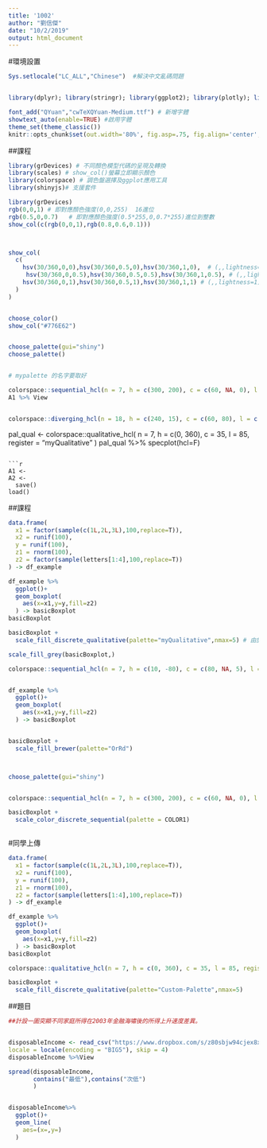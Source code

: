 ```yaml
---
title: '1002'
author: "劉信傑"
date: "10/2/2019"
output: html_document
---
```



#環境設置

```r
Sys.setlocale("LC_ALL","Chinese")  #解決中文亂碼問題


library(dplyr); library(stringr); library(ggplot2); library(plotly); library(lubridate); library(readr); library(tidyr); library(showtext)

font_add("QYuan","cwTeXQYuan-Medium.ttf") # 新增字體
showtext_auto(enable=TRUE) #啟用字體
theme_set(theme_classic())
knitr::opts_chunk$set(out.width='80%', fig.asp=.75, fig.align='center', fig.showtext=T)
```

##課程
```r

library(grDevices) # 不同顏色模型代碼的呈現及轉換
library(scales) # show_col()螢幕立即顯示顏色
library(colorspace) # 調色盤選擇及ggplot應用工具
library(shinyjs)# 支援套件

library(grDevices)
rgb(0,0,1) # 即對應顏色強度(0,0,255)  16進位
rgb(0.5,0,0.7)   # 即對應顏色強度(0.5*255,0,0.7*255)進位到整數  
show_col(c(rgb(0,0,1),rgb(0.8,0.6,0.1)))



show_col(
  c(
    hsv(30/360,0,0),hsv(30/360,0.5,0),hsv(30/360,1,0),  # (,,lightness=0) 全暗
     hsv(30/360,0,0.5),hsv(30/360,0.5,0.5),hsv(30/360,1,0.5), # (,,lightness=0.5)
    hsv(30/360,0,1),hsv(30/360,0.5,1),hsv(30/360,1,1) # (,,lightness=1) 全亮
  )
)


choose_color()
show_col("#776E62")


choose_palette(gui="shiny")
choose_palette()


# mypalette 的名字要取好

colorspace::sequential_hcl(n = 7, h = c(300, 200), c = c(60, NA, 0), l = c(25, 95), power = c(0.7, 1.3), register = "mypalette")  -> A1
A1 %>% View


colorspace::diverging_hcl(n = 18, h = c(240, 15), c = c(60, 80), l = c(75, 33), power = c(1.2, 1.5), register = "AAA") 

  ```

pal_qual <- colorspace::qualitative_hcl(
  n = 7, 
  h = c(0, 360), c = 35, l = 85, 
  register = "myQualitative"
  )
pal_qual %>% specplot(hcl=F)
```

```r
A1 <-
A2 <-
  save()
load()

```



##課程

```r
data.frame(
  x1 = factor(sample(c(1L,2L,3L),100,replace=T)),
  x2 = runif(100),
  y = runif(100),
  z1 = rnorm(100),
  z2 = factor(sample(letters[1:4],100,replace=T))
) -> df_example

df_example %>%
  ggplot()+
  geom_boxplot(
    aes(x=x1,y=y,fill=z2)
  ) -> basicBoxplot
basicBoxplot

basicBoxplot +
  scale_fill_discrete_qualitative(palette="myQualitative",nmax=5) # 由於色圈會由0度出發回到360度所以第1個及第5個會是同色，因此4類要創出5個顏色才不會有1,4類同色問題。

scale_fill_grey(basicBoxplot,)

colorspace::sequential_hcl(n = 7, h = c(10, -80), c = c(80, NA, 5), l = c(25, 95), power = c(0.7, 1.3), register = "MM")


df_example %>%
  ggplot()+
  geom_boxplot(
    aes(x=x1,y=y,fill=z2)
  ) -> basicBoxplot


basicBoxplot +
  scale_fill_brewer(palette="OrRd")



choose_palette(gui="shiny")


colorspace::sequential_hcl(n = 7, h = c(300, 200), c = c(60, NA, 0), l = c(25, 95), power = c(0.7, 1.3), rev = TRUE, register = "COLOR1")

basicBoxplot +
  scale_color_discrete_sequential(palette = COLOR1)



```
#同學上傳
```r

data.frame(
  x1 = factor(sample(c(1L,2L,3L),100,replace=T)),
  x2 = runif(100),
  y = runif(100),
  z1 = rnorm(100),
  z2 = factor(sample(letters[1:4],100,replace=T))
) -> df_example

df_example %>%
  ggplot()+
  geom_boxplot(
    aes(x=x1,y=y,fill=z2)
  ) -> basicBoxplot
basicBoxplot

colorspace::qualitative_hcl(n = 7, h = c(0, 360), c = 35, l = 85, register = "Custom-Palette")

basicBoxplot +
  scale_fill_discrete_qualitative(palette="Custom-Palette",nmax=5)
```

##題目

```r
##計設一圖突顯不同家庭所得在2003年金融海嘯後的所得上升速度差異。


disposableIncome <- read_csv("https://www.dropbox.com/s/z80sbjw94cjex8x/disposableIncome.csv?dl=1",
locale = locale(encoding = "BIG5"), skip = 4)
disposableIncome %>%View

spread(disposableIncome,
       contains("最低"),contains("次低")
       )


disposableIncome%>%
  ggplot()+
  geom_line(
    aes=(x=,y=)
  )

```









